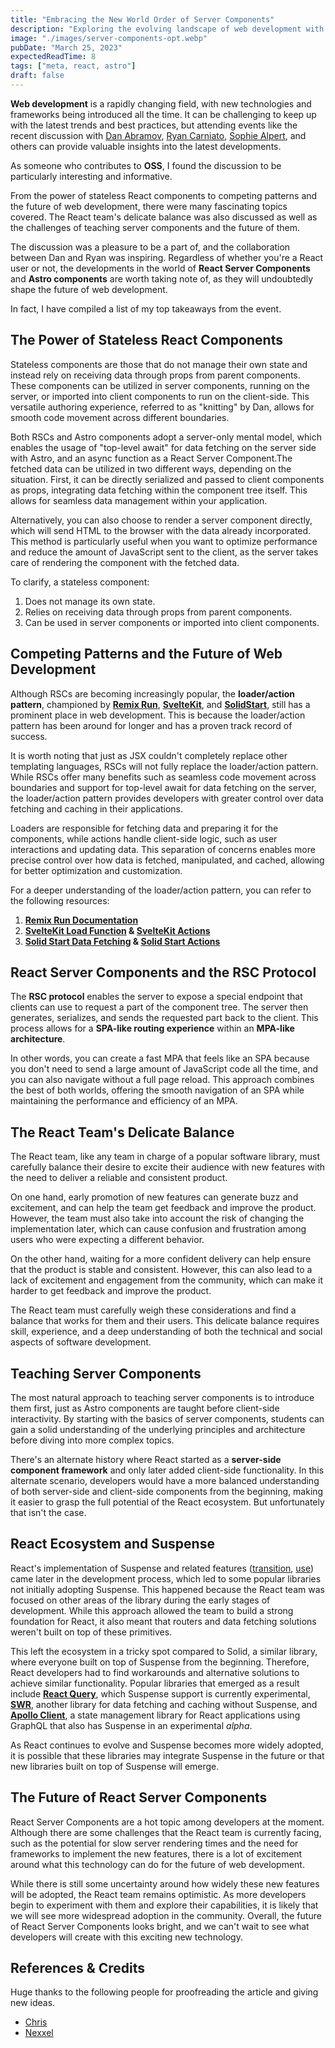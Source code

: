 ```yaml
---
title: "Embracing the New World Order of Server Components"
description: "Exploring the evolving landscape of web development with RSCs and Astro components."
image: "./images/server-components-opt.webp"
pubDate: "March 25, 2023"
expectedReadTime: 8
tags: ["meta, react, astro"]
draft: false
---
```


**Web development** is a rapidly changing field, with new technologies and frameworks being introduced all the time. It can be challenging to keep up with the latest trends and best practices, but attending events like the recent discussion with [Dan Abramov](https://twitter.com/dan_abramov), [Ryan Carniato](https://twitter.com/RyanCarniato), [Sophie Alpert](https://twitter.com/sophiebits), and others can provide valuable insights into the latest developments.

As someone who contributes to **OSS**, I found the discussion to be particularly interesting and informative.

From the power of stateless React components to competing patterns and the future of web development, there were many fascinating topics covered. The React team's delicate balance was also discussed as well as the challenges of teaching server components and the future of them.

The discussion was a pleasure to be a part of, and the collaboration between Dan and Ryan was inspiring. Regardless of whether you're a React user or not, the developments in the world of **React Server Components** and **Astro components** are worth taking note of, as they will undoubtedly shape the future of web development.

In fact, I have compiled a list of my top takeaways from the event.

## The Power of Stateless React Components

Stateless components are those that do not manage their own state and instead rely on receiving data through props from parent components. These components can be utilized in server components, running on the server, or imported into client components to run on the client-side. This versatile authoring experience, referred to as "knitting" by Dan, allows for smooth code movement across different boundaries.

Both RSCs and Astro components adopt a server-only mental model, which enables the usage of "top-level await" for data fetching on the server side with Astro, and an async function as a React Server Component.The fetched data can be utilized in two different ways, depending on the situation. First, it can be directly serialized and passed to client components as props, integrating data fetching within the component tree itself. This allows for seamless data management within your application.

Alternatively, you can also choose to render a server component directly, which will send HTML to the browser with the data already incorporated. This method is particularly useful when you want to optimize performance and reduce the amount of JavaScript sent to the client, as the server takes care of rendering the component with the fetched data.

To clarify, a stateless component:

1. Does not manage its own state.
2. Relies on receiving data through props from parent components.
3. Can be used in server components or imported into client components.

## Competing Patterns and the Future of Web Development

Although RSCs are becoming increasingly popular, the **loader/action pattern**, championed by **[Remix Run](https://remix.run/)**, **[SvelteKit](https://kit.svelte.dev/)**, and [**SolidStart**](https://start.solidjs.com/), still has a prominent place in web development. This is because the loader/action pattern has been around for longer and has a proven track record of success.

It is worth noting that just as JSX couldn't completely replace other templating languages, RSCs will not fully replace the loader/action pattern. While RSCs offer many benefits such as seamless code movement across boundaries and support for top-level await for data fetching on the server, the loader/action pattern provides developers with greater control over data fetching and caching in their applications.

Loaders are responsible for fetching data and preparing it for the components, while actions handle client-side logic, such as user interactions and updating data. This separation of concerns enables more precise control over how data is fetched, manipulated, and cached, allowing for better optimization and customization.

For a deeper understanding of the loader/action pattern, you can refer to the following resources:

1. **[Remix Run Documentation](https://remix.run/docs/en/main/pages/philosophy#serverclient-model)**
2. **[SvelteKit Load Function](https://kit.svelte.dev/docs/load) & [SvelteKit Actions](https://kit.svelte.dev/docs/form-actions)**
3. **[Solid Start Data Fetching](https://start.solidjs.com/core-concepts/data-loading) & [Solid Start Actions](https://start.solidjs.com/core-concepts/actions)**

## React Server Components and the RSC Protocol

The **RSC protocol** enables the server to expose a special endpoint that clients can use to request a part of the component tree. The server then generates, serializes, and sends the requested part back to the client. This process allows for a **SPA-like routing experience** within an **MPA-like architecture**.

In other words, you can create a fast MPA that feels like an SPA because you don't need to send a large amount of JavaScript code all the time, and you can also navigate without a full page reload. This approach combines the best of both worlds, offering the smooth navigation of an SPA while maintaining the performance and efficiency of an MPA.

## The React Team's Delicate Balance

The React team, like any team in charge of a popular software library, must carefully balance their desire to excite their audience with new features with the need to deliver a reliable and consistent product.

On one hand, early promotion of new features can generate buzz and excitement, and can help the team get feedback and improve the product. However, the team must also take into account the risk of changing the implementation later, which can cause confusion and frustration among users who were expecting a different behavior.

On the other hand, waiting for a more confident delivery can help ensure that the product is stable and consistent. However, this can also lead to a lack of excitement and engagement from the community, which can make it harder to get feedback and improve the product.

The React team must carefully weigh these considerations and find a balance that works for them and their users. This delicate balance requires skill, experience, and a deep understanding of both the technical and social aspects of software development.

## Teaching Server Components

The most natural approach to teaching server components is to introduce them first, just as Astro components are taught before client-side interactivity. By starting with the basics of server components, students can gain a solid understanding of the underlying principles and architecture before diving into more complex topics.

There's an alternate history where React started as a **server-side component framework** and only later added client-side functionality. In this alternate scenario, developers would have a more balanced understanding of both server-side and client-side components from the beginning, making it easier to grasp the full potential of the React ecosystem. But unfortunately that isn't the case.

## React Ecosystem and Suspense

React's implementation of Suspense and related features ([transition](https://17.reactjs.org/docs/concurrent-mode-reference.html#usetransition), [use](https://github.com/acdlite/rfcs/blob/first-class-promises/text/0000-first-class-support-for-promises.md?ref=blixt-dev#example-use-in-client-components-and-hooks)) came later in the development process, which led to some popular libraries not initially adopting Suspense. This happened because the React team was focused on other areas of the library during the early stages of development. While this approach allowed the team to build a strong foundation for React, it also meant that routers and data fetching solutions weren't built on top of these primitives.

This left the ecosystem in a tricky spot compared to Solid, a similar library, where everyone built on top of Suspense from the beginning. Therefore, React developers had to find workarounds and alternative solutions to achieve similar functionality. Popular libraries that emerged as a result include **[React Query](https://react-query.tanstack.com/)**, which Suspense support is currently experimental, **[SWR](https://swr.vercel.app/)**, another library for data fetching and caching without Suspense, and **[Apollo Client](https://www.apollographql.com/docs/react/)**, a state management library for React applications using GraphQL that also has Suspense in an experimental _alpha_.

As React continues to evolve and Suspense becomes more widely adopted, it is possible that these libraries may integrate Suspense in the future or that new libraries built on top of Suspense will emerge.

## The Future of React Server Components

React Server Components are a hot topic among developers at the moment. Although there are some challenges that the React team is currently facing, such as the potential for slow server rendering times and the need for frameworks to implement the new features, there is a lot of excitement around what this technology can do for the future of web development.

While there is still some uncertainty around how widely these new features will be adopted, the React team remains optimistic. As more developers begin to experiment with them and explore their capabilities, it is likely that we will see more widespread adoption in the community. Overall, the future of React Server Components looks bright, and we can't wait to see what developers will create with this exciting new technology.

## References & Credits

Huge thanks to the following people for proofreading the article and giving new ideas.

- [Chris](https://www.c-ehrlich.dev/)
- [Nexxel](https://www.nexxel.dev/)
